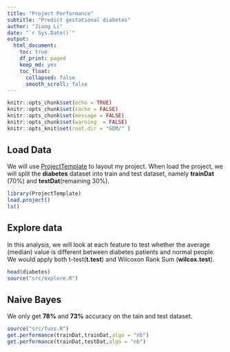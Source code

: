 ```yaml
---
title: "Project Performance"
subtitle: "Predict gestational diabetes"
author: "Jiang Li"
date: "`r Sys.Date()`"
output: 
  html_document:
    toc: true
    df_print: paged
    keep_md: yes
    toc_float:
      collapsed: false
      smooth_scroll: false
---
```


```r
knitr::opts_chunk$set(echo = TRUE)
knitr::opts_chunk$set(cache = FALSE)
knitr::opts_chunk$set(message = FALSE)
knitr::opts_chunk$set(warning  = FALSE)
knitr::opts_knit$set(root.dir = "GDM/" )
```

## Load Data

We will use [ProjectTemplate](http://projecttemplate.net/) to layout my project. When load the project, we will split the **diabetes** dataset into train and test dataset, namely **trainDat** (70%) and **testDat**(remaining 30%).

```r
library(ProjectTemplate)
load.project()
ls()
```

## Explore data

In this analysis, we will look at each feature to test whether the average (median) value is different between diabetes patients and normal people. We would apply both t-test(**t.test**) and Wilcoxon Rank Sum (**wilcox.test**).

```r
head(diabetes)
source("src/explore.R")
```




## Naive Bayes

We only get **78%** and **73%** accuracy on the tain and test dataset.

```r
source("src/funs.R")
get.performance(trainDat,trainDat,algo = "nb")
get.performance(trainDat,testDat,algo = "nb")

```





